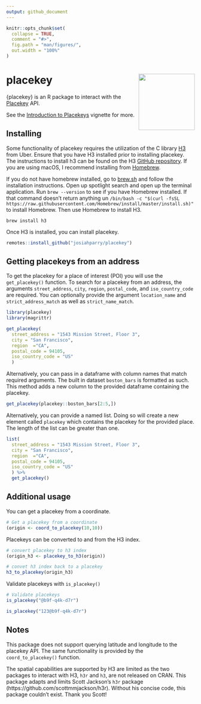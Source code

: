 ```yaml
---
output: github_document
---
```




<!-- README.md is generated from README.Rmd. Please edit that file -->

```r
knitr::opts_chunk$set(
  collapse = TRUE,
  comment = "#>",
  fig.path = "man/figures/",
  out.width = "100%"
)
```

# placekey  <img src="man/figures/placekey-logo.svg" width = "150px" align="right" />

{placekey} is an R package to interact with the [Placekey](https://www.placekey.io/) API. 

See the [Introduction to Placekeys](https://placekey.josiahparry.com/articles/what-is-placekey.html) vignette for more.
    

## Installing

Some functionality of placekey requires the utilization of the C library [H3](https://h3geo.org/) from Uber. Ensure that you have H3 installed prior to installing placekey. The instructions to install h3 can be found on the H3 [GitHub repository](https://github.com/uber/H3). If you are using macOS, I recommend installing from [Homebrew](https://brew.sh/). 

If you do not have homebrew installed, go to [brew.sh](https://brew.sh) and follow the installation instructions. Open up spotlight search and open up the terminal application. Run `brew --version` to see if you have Homebrew installed. If that command doesn't return anything un `/bin/bash -c "$(curl -fsSL https://raw.githubusercontent.com/Homebrew/install/master/install.sh)"` to install Homebrew. Then use Homebrew to install H3. 


```terminal
brew install h3
```

Once H3 is installed, you can install placekey. 

```r
remotes::install_github("josiahparry/placekey")
```

## Getting placekeys from an address

To get the placekey for a place of interest (POI) you will use the `get_placekey()` function. To search for a placekey from an address, the arguments `street_address`, `city`, `region`, `postal_code`, and `iso_country_code` are required. You can optionally provide the argument `location_name` and `strict_address_match` as well as `strict_name_match`. 

```r
library(placekey)
library(magrittr)

get_placekey(
  street_address = "1543 Mission Street, Floor 3",
  city = "San Francisco",
  region  ="CA",
  postal_code = 94105,
  iso_country_code = "US"
  )
```

Alternatively, you can pass in a dataframe with column names that match required arguments. The built in dataset `boston_bars` is formatted as such. This method adds a new column to the provided dataframe containing the placekey. 

```r
get_placekey(placekey::boston_bars[2:5,])
```


Alternatively, you can provide a named list. Doing so will create a new element called `placekey` which contains the placekey for the provided place. The length of the list can be greater than one. 

```r
list(
  street_address = "1543 Mission Street, Floor 3",
  city = "San Francisco",
  region  ="CA",
  postal_code = 94105,
  iso_country_code = "US"
  ) %>% 
  get_placekey()
```

## Additional usage

You can get a placekey from a coordinate.

```r
# Get a placekey from a coordinate
(origin <- coord_to_placekey(10,10))
```

Placekeys can be converted to and from the H3 index.

```r
# convert placekey to h3 index
(origin_h3 <- placekey_to_h3(origin))

# convet h3 index back to a placekey 
h3_to_placekey(origin_h3)
```

Validate placekeys with `is_placekey()`

```r
# Validate placekeys 
is_placekey("@b9f-q4k-d7r")

is_placekey("123@b9f-q4k-d7r")
```

## Notes


This package does not support querying latitude and longitude to the placekey API. The same functionality is provided by the `coord_to_placekey()` function.

The spatial capabilities are supported by H3 are limited as the two packages to interact with H3,  `h3r` and `h3`, are not released on CRAN. This package adapts and limits Scott Jackson's `h3r` package (https://github.com/scottmmjackson/h3r). Without his concise code, this package couldn't exist. Thank you Scott!

